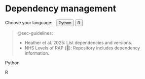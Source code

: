 # Dependency management {#sec-environment}

<div class="language-selector">
  Choose your language:&nbsp;&nbsp;
  <button class="language-button" onclick="setLanguage('python')">Python</button>
  <button class="language-button" onclick="setLanguage('r')">R</button>
</div>

> @sec-guidelines:
>
> * Heather et al. 2025: List dependencies and versions.
> * NHS Levels of RAP (🥈): Repository includes dependency information.

::: {.python-content}
Python
:::

:::{.r-content}
R
:::